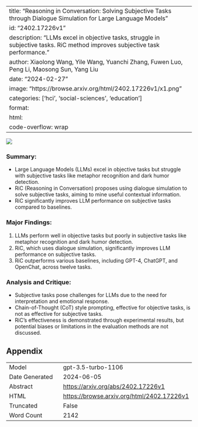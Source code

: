
---
title: "Reasoning in Conversation: Solving Subjective Tasks through Dialogue Simulation for Large Language Models"
id: "2402.17226v1"
description: "LLMs excel in objective tasks, struggle in subjective tasks. RiC method improves subjective task performance."
author: Xiaolong Wang, Yile Wang, Yuanchi Zhang, Fuwen Luo, Peng Li, Maosong Sun, Yang Liu
date: "2024-02-27"
image: "https://browse.arxiv.org/html/2402.17226v1/x1.png"
categories: ['hci', 'social-sciences', 'education']
format:
  html:
    code-overflow: wrap
---

![](https://browse.arxiv.org/html/2402.17226v1/x1.png)

### Summary:
- Large Language Models (LLMs) excel in objective tasks but struggle with subjective tasks like metaphor recognition and dark humor detection.
- RiC (Reasoning in Conversation) proposes using dialogue simulation to solve subjective tasks, aiming to mine useful contextual information.
- RiC significantly improves LLM performance on subjective tasks compared to baselines.

### Major Findings:
1. LLMs perform well in objective tasks but poorly in subjective tasks like metaphor recognition and dark humor detection.
2. RiC, which uses dialogue simulation, significantly improves LLM performance on subjective tasks.
3. RiC outperforms various baselines, including GPT-4, ChatGPT, and OpenChat, across twelve tasks.

### Analysis and Critique:
- Subjective tasks pose challenges for LLMs due to the need for interpretation and emotional response.
- Chain-of-Thought (CoT) style prompting, effective for objective tasks, is not as effective for subjective tasks.
- RiC's effectiveness is demonstrated through experimental results, but potential biases or limitations in the evaluation methods are not discussed.

## Appendix

|          |          |
|----------|----------|
| Model     | gpt-3.5-turbo-1106       |
| Date Generated     | 2024-06-05       |
| Abstract | [https://arxiv.org/abs/2402.17226v1](https://arxiv.org/abs/2402.17226v1)        |
| HTML     | [https://browse.arxiv.org/html/2402.17226v1](https://browse.arxiv.org/html/2402.17226v1)       |
| Truncated       | False       |
| Word Count       | 2142       |